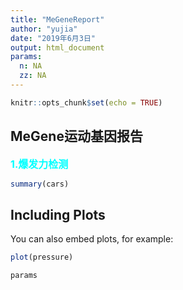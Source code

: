 ---
title: "MeGeneReport"
author: "yujia"
date: "2019年6月3日"
output: html_document
params:
  n: NA
  zz: NA
---

```{r setup, include=FALSE}
knitr::opts_chunk$set(echo = TRUE)
```

## MeGene运动基因报告
<font color=#00ffff size=3>**1.爆发力检测**</font>


```{r cars}
summary(cars)
```

## Including Plots

You can also embed plots, for example:

```{r pressure, echo=FALSE}
plot(pressure)
```

```{r, echo=FALSE}
params
```

